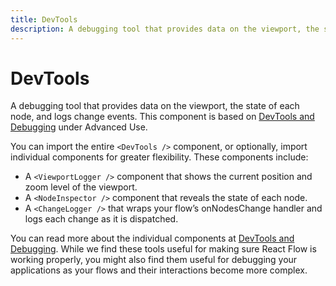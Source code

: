```yaml
---
title: DevTools
description: A debugging tool that provides data on the viewport, the state of each node, and logs change events.
---
```



# DevTools

A debugging tool that provides data on the viewport, the state of each node, and logs change events. This component
is based on [DevTools and Debugging](/learn/advanced-use/devtools-and-debugging) under Advanced Use.

You can import the entire `<DevTools />` component, or optionally, import individual components for greater flexibility. These components include:

- A `<ViewportLogger />` component that shows the current position and zoom level of the viewport.
- A `<NodeInspector />` component that reveals the state of each node.
- A `<ChangeLogger />` that wraps your flow’s onNodesChange handler and logs each change as it is dispatched.

You can read more about the individual components at [DevTools and Debugging](/learn/advanced-use/devtools-and-debugging). While we find these tools useful for making sure React Flow is working properly, you might also find them useful for debugging your applications as your flows and their interactions become more complex.

<UiComponentViewer id="devtools" />


